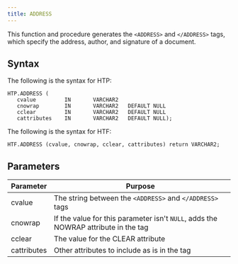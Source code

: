 ```yaml
---
title: ADDRESS
---
```


This function and procedure generates the `<ADDRESS>` and `</ADDRESS>` tags, which specify the address, author, and signature of a document.

## Syntax

The following is the syntax for HTP: 

```
HTP.ADDRESS (
   cvalue         IN       VARCHAR2
   cnowrap        IN       VARCHAR2   DEFAULT NULL
   cclear         IN       VARCHAR2   DEFAULT NULL
   cattributes    IN       VARCHAR2   DEFAULT NULL);
```

The following is the syntax for HTF:

```
HTF.ADDRESS (cvalue, cnowrap, cclear, cattributes) return VARCHAR2;
```

## Parameters

| Parameter | Purpose  |
| --------- | -------- |
| cvalue | The string between the `<ADDRESS>` and `</ADDRESS>` tags |
| cnowrap | If the value for this parameter isn't `NULL`, adds the NOWRAP attribute in the tag |
| cclear | The value for the CLEAR attribute |
| cattributes | Other attributes to include as is in the tag |
